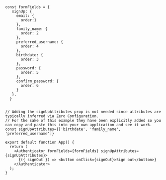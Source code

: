 ```tsx{3-9, 17}

const formFields = {
   signUp: {
     email: {
       order:1
     },
     family_name: {
       order: 2
     },
     preferred_username: {
       order: 4
     },
     birthdate: {
       order: 3
     },
     password: {
       order: 5
     },
     confirm_password: {
       order: 6
     }
   },
  }


// Adding the signUpAttributes prop is not needed since attributes are typically inferred via Zero Configuration.
// For the sake of this example they have been explicitly added so you can copy and paste this into your own application and see it work. 
const signUpAttributes={['birthdate', 'family_name', 'preferred_username']}

export default function App() {
  return (
    <Authenticator formFields={formFields} signUpAttributes={signUpAttributes}>
      {({ signOut }) => <button onClick={signOut}>Sign out</button>}
    </Authenticator>
  );
}
```

